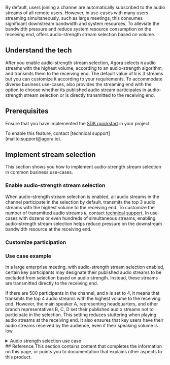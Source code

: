 
By default, users joining a channel are automatically subscribed to the audio streams of all remote users. However, in use-cases with many users streaming simultaneously, such as large meetings, this consumes significant downstream bandwidth and system resources. To alleviate the bandwidth pressure and reduce system resource consumption on the receiving end, <Vg k ="COMPANY"/> offers audio-strength stream selection based on volume.

<PlatformWrapper notAllowed="unreal, blueprint, react-js">

## Understand the tech

After you enable audio-strength stream selection, Agora selects `N` audio streams with the highest volume, according to an audio-strength algorithm, and transmits them to the receiving end. The default value of `N` is 3 streams but you can customize it according to your requirements. 
To accommodate diverse business use-cases, <Vg k ="COMPANY"/>  also provides the streaming end with the option to choose whether its published audio stream participates in audio-strength stream selection or is directly transmitted to the receiving end.

## Prerequisites
Ensure that you have implemented the [SDK quickstart](/realtime-communication/get-started/get-started-sdk) in your project.

<Admonition type="info" title="Information">
To enable this feature, contact [technical support](mailto:support@agora.io).
</Admonition>

## Implement stream selection

This section shows you how to implement audio-strength stream selection in common business use-cases.

### Enable audio-strength stream selection

When audio-strength stream selection is enabled, all audio streams in the channel participate in the selection by default. <Vg k ="COMPANY"/> transmits the top 3 audio streams with the highest volume to the receiving end. To customize the number of transmitted audio streams `N`, contact [technical support](mailto:support@agora.io). In use-cases with dozens or even hundreds of simultaneous streams, enabling audio-strength stream selection helps reduce pressure on the downstream bandwidth resource at the receiving end.

### Customize participation 

<ProjectImplement/>

### Use case example

In a large enterprise meeting, with audio-strength stream selection enabled, certain key participants may designate their published audio streams to be excluded from selection based on audio strength. Instead, these streams are transmitted directly to the receiving end.

If there are 500 participants in the channel, and `N` is set to 4, it means that <Vg k ="COMPANY"/> transmits the top 4 audio streams with the highest volume to the receiving end. However, the main speaker A, representing headquarters, and other branch representatives B, C, D set their published audio streams not to participate in the selection. This setting reduces stuttering when playing audio streams at the receiving end. It also ensures that key users have their audio streams received by the audience, even if their speaking volume is low.

<details>
<summary>Audio strength selection use case</summary>

![Use Case use-case](/images/video-sdk/audio-strength-selection-use-case.svg)
</details>

<PlatformWrapper notAllowed="web">
## Reference
This section contains content that completes the information on this page, or points you to documentation that explains other aspects to this product.

<Reference/>
</PlatformWrapper>

</PlatformWrapper>
<PlatformWrapper platform="unreal, blueprint, react-js">
<NotAvailable />
</PlatformWrapper>